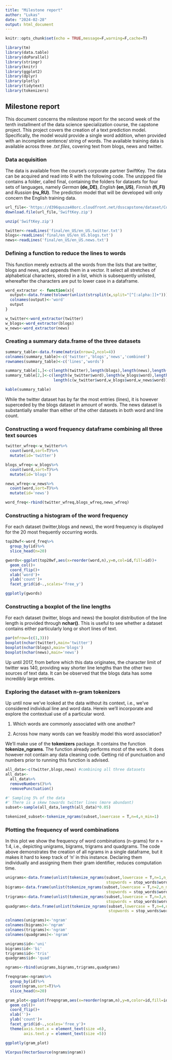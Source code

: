 ```yaml
---
title: "Milestone report"
author: "Lukas"
date: "2024-02-28"
output: html_document
---
```


```r
knitr::opts_chunk$set(echo = TRUE,message=F,warning=F,cache=T)

library(tm)
library(data.table)
library(doParallel) 
library(stringr)
library(knitr)
library(ggplot2)
library(dplyr)
library(plotly)
library(tidytext)
library(tokenizers)
```

## Milestone report

This document concerns the milestone report for the second week of the tenth installment of the data science specialization course, the capstone project. This project covers the creation of a text prediction model. Specifically, the model would provide a single word addition, when provided with an incomplete sentence/ string of words. The available training data is available across three *.txt files*, covering text from blogs, news and twitter. 

### Data acquisition

The data is available from the course's corporate partner SwiftKey. The data can be acquired and read into R with the following code. The unzipped file contains a folder, called final, containing the folders for datasets for four sets of languages, namely *German* **(de_DE)**, *English* **(en_US)**, *Finnish* **(fi_FI)** and *Russian* **(ru_RU)**. The prediction model that will be developed will only concern the English training data.  
```r
url_file<-'https://d396qusza40orc.cloudfront.net/dsscapstone/dataset/Coursera-SwiftKey.zip'
download.file(url_file,'SwiftKey.zip')

unzip('SwiftKey.zip')
```

```r
twitter<-readLines('final/en_US/en_US.twitter.txt')
blogs<-readLines('final/en_US/en_US.blogs.txt')
news<-readLines('final/en_US/en_US.news.txt')
```

### Defining a function to reduce the lines to words

This function merely extracts all the words from the lists that are twitter, blogs and news, and appends them in a vector. It select all stretches of alphabetical characters, stored in a list, which is subsequently unlisted, whereafter the characters are put to lower case in a dataframe. 
```r
word_extractor <- function(x){
  output<-data.frame(tolower(unlist(strsplit(x,split="[^[:alpha:]]+"))))
  colnames(output)<-'word'
  output
}

w_twitter<-word_extractor(twitter)
w_blogs<-word_extractor(blogs)
w_news<-word_extractor(news)
```

### Creating a summary data.frame of the three datasets

```r
summary_table<-data.frame(matrix(nrow=2,ncol=4))
colnames(summary_table)<-c('twitter','blogs','news','combined')
rownames(summary_table)<-c('lines','words')

summary_table[1,]<-c(length(twitter),length(blogs),length(news),length(c(twitter,blogs,news)))
summary_table[2,]<-c(length(w_twitter$word),length(w_blogs$word),length(w_news$word),
                     length(c(w_twitter$word,w_blogs$word,w_news$word)))

kable(summary_table)
```

While the twitter dataset has by far the most entries (lines), it is however superceded by the blogs dataset in amount of words. The news dataset is substantially smaller than either of the other datasets in both word and line count.   

### Constructing a word frequency dataframe combining all three text sources 
```r
twitter_wfreq<-w_twitter%>%
  count(word,sort=T)%>%
  mutate(id='twitter')

blogs_wfreq<-w_blogs%>%
  count(word,sort=T)%>%
  mutate(id='blogs')

news_wfreq<-w_news%>%
  count(word,sort=T)%>%
  mutate(id='news')

word_freq<-rbind(twitter_wfreq,blogs_wfreq,news_wfreq)
```

### Constructing a histogram of the word frequency

For each dataset (twitter,blogs and news), the word frequency is displayed for the 20 most frequently occurring words. 
```r

top20wf<-word_freq%>%
  group_by(id)%>%
  slice_head(n=20)

gwords<-ggplot(top20wf,aes(x=reorder(word,n),y=n,col=id,fill=id))+
  geom_col()+
  coord_flip()+
  xlab('word')+
  ylab('count')+
  facet_grid(id~.,scales='free_y')

ggplotly(gwords)
```

### Constructing a boxplot of the line lengths

For each dataset (twitter, blogs and news) the boxplot distribution of the line length is provided through **nchar()**. This is useful to see whether a dataset contains either particularly long or short lines of text. 
```r

par(mfrow=(c(1,3)))
boxplot(nchar(twitter),main='twitter')
boxplot(nchar(blogs),main='blogs')
boxplot(nchar(news),main='news')
```

Up until 2017, from before which this data originates, the character limit of twitter was 140, providing way shorter line lengths than the other two sources of text data. It can be observed that the blogs data has some incredibly large entries. 

### Exploring the dataset with n-gram tokenizers

Up until now we've looked at the data without its context, i.e., we've considered individual line and word data. Herein we'll incorporate and explore the contextual use of a particular word. 

1. Which words are commonly associated with one another?

2. Across how many words can we feasibly model this word association?

We'll make use of the **tokenizers** package. It contains the function **tokenize_ngrams**. The function already performs most of the work. It does however not contain any data cleaning code. Getting rid of punctuation and numbers prior to running this function is advised. 

```r
all_data<-c(twitter,blogs,news) #combining all three datasets
all_data<-
  all_data%>%
  removeNumbers()%>%
  removePunctuation()

#' Sampling 5% of the data
#' There is a skew towards twitter lines (more abundant)
subset<-sample(all_data,length(all_data)*0.05) 

tokenized_subset<-tokenize_ngrams(subset,lowercase = T,n=4,n_min=1)
```

### Plotting the frequency of word combinations 

In this plot we show the frequency of word combinations (n-grams) for n = 1:4, i.e., depicting unigrams, bigrams, trigrams and quadgrams. The code above demonstrates the creation of all ngrams in a single dataframe, but it makes it hard to keep track of 'n' in this instance. Declaring them individually and assigning them their gram identifier, reduces computation time. 

```r
unigrams<-data.frame(unlist(tokenize_ngrams(subset,lowercase = T,n=1,n_min=1,
                                            stopwords = stop_words$word)))
bigrams<-data.frame(unlist(tokenize_ngrams(subset,lowercase = T,n=2,n_min=2,
                                            stopwords = stop_words$word)))
trigrams<-data.frame(unlist(tokenize_ngrams(subset,lowercase = T,n=3,n_min=3,
                                            stopwords = stop_words$word)))
quadgrams<-data.frame(unlist(tokenize_ngrams(subset,lowercase = T,n=4,n_min=4,
                                             stopwords = stop_words$word)))

colnames(unigrams)<-'ngram'
colnames(bigrams)<-'ngram'
colnames(trigrams)<-'ngram'
colnames(quadgrams)<-'ngram'

unigrams$id<-'uni'
bigrams$id<-'bi'
trigrams$id<-'tris'
quadgrams$id<-'quad'

ngrams<-rbind(unigrams,bigrams,trigrams,quadgrams)

freqngram<-ngrams%>%
  group_by(id)%>%
  count(ngram,sort=T)%>%
  slice_head(n=20)

gram_plot<-ggplot(freqngram,aes(x=reorder(ngram,n),y=n,color=id,fill=id))+
  geom_col()+
  coord_flip()+
  xlab('')+
  ylab('count')+
  facet_grid(id~.,scales='free_y')+
  theme(axis.text.x = element_text(size =6),
        axis.text.y = element_text(size =5))

ggplotly(gram_plot)
```


```r
VCorpus(VectorSource(ngrams$ngram))
```


